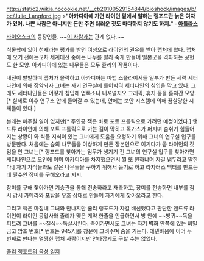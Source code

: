 http://static2.wikia.nocookie.net/__cb20100529154844/bioshock/images/b/bc/Julie_Langford.jpg 
>'''"아카디아에 가면 라이언 밑에서 일하는 랭포드란 늙은 여자가 있어. 나쁜 사람은 아니지만 돈만 주면 더러운 짓도 마다하지 않기도 하지." - [[아틀라스]]'''

[[바이오쇼크]]의 등장인물. ~~[[엘리 랭포드|이 사람]]과는 관계 없다.~~

식물학에 있어 천재라는 평가를 받던 여성으로 라이언의 권유를 받아 [[랩처]]에 왔다. 랩처에 오기 전에는 2차 세계대전 중에는 나무를 말라 죽게 만들어 일본군을 격파하는 공헌도 한 모양. 아카디아에 있는 나무들은 모두 쥴리의 작품이다.

내전이 발발하며 랩처가 몰락하고 아카디아는 마법 스플라이서들 일부가 만든 세력 세터나인에 의해 장악되자 그녀는 자기 연구실에 틀어박혀 세터나인의 침입을 막고 있다. 그래도 세터나인들은 어떻게 침입해 엽록소나 내셔널지오 그래픽, 휴지 등을 훔쳐간 모양.[* 실제로 이후 연구소 안에 들어갈 수 있는데, 안에는 보안 시스템에 의해 끔살당한 시체들이 있다.]

본래는 마주칠 일이 없지만[* 주인공 잭은 바로 포트 프롤릭으로 가려던 예정이었다.] 앤드류 라이언에 의해 포트 프롤릭으로 가는 길이 막히고 독가스가 퍼지며 숨쉬기 힘들어지는 상황이 와 식물 지식이 있는 그녀에게 도움을 요청하기 위해 그녀의 연구실 입구를 방문한다. 처음에는 숲의 나무들을 이상하게 만든 장본인으로 여기다가 곧 라이언의 짓임을 안 그녀는[* 랭포드를 찾아가는 임무가 생기기 전 그녀의 연구실 입구를 찾아가면 세터나인으로 오인헤 이미 아카디아를 차지했으면서 뭘 또 원하냐며 자길 냅두라고 말한다.] 자기 자식들과도 같은 나무들을 구하기 위해서 돕기로 하고 라자러스 백터를 만드는데 필수인 장미를 구해오라고 지시.

장미를 구해 찾아가면 기승관을 통해 전송하라고 재촉하고, 장미를 전송하면 내부를 잠시 감시 카메라와 포탑을 우호 상태로 만들어 자기에게 찾아오라고 한다. 


그리고 잭은 마침내 그녀와 만나지만 쥴리 랭포드가 자길 배신했다고 판단한 앤드류 라이언이 라이언 공업사와 쥴리가 맺은 계약 한줄을 언급하면서 방 안에 ~~방귀~~독을 퍼트려 그녀를 ~~질식~~독살시킨다. 죽어가면서도 그녀는 자기 벽화 안쪽에 있는 비밀금고 암호 번호[* 번호는 9457.]를 창문에 그려주며 숨을 거둔다. 테넨바움에 이어 두 번째로 만나는 멀쩡한 랩처 사람이지만 안타깝게도 구할 수는 없었다.

[http://blog.naver.com/dkxmffktm59/110188119552 줄리 랭포드의 음성 일지]
